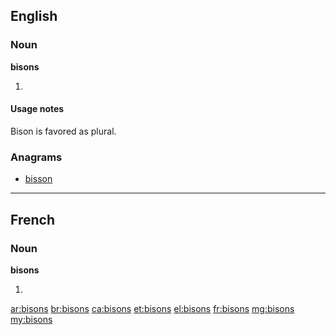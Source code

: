 ==English==

===Noun===
'''bisons'''

# {{plural of|bison}}

====Usage notes====
Bison is favored as plural.

===Anagrams===
* [[bisson#English|bisson]]

----

==French==

===Noun===
'''bisons''' {{m|p}}

# {{plural of|bison|lang=fr}}

[[ar:bisons]]
[[br:bisons]]
[[ca:bisons]]
[[et:bisons]]
[[el:bisons]]
[[fr:bisons]]
[[mg:bisons]]
[[my:bisons]]
